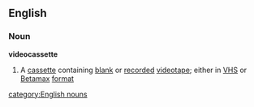 ==English==
===Noun===
'''videocassette'''
#A [[cassette]] containing [[blank]] or [[recorded]] [[videotape]]; either in [[VHS]] or [[Betamax]] [[format]]
[[category:English nouns]]
